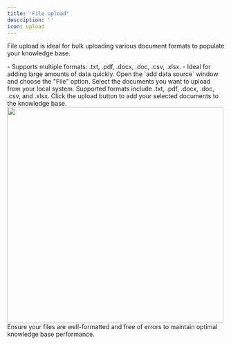 ```yaml
---
title: 'File upload'
description: ''
icon: upload
---
```


File upload is ideal for bulk uploading various document formats to populate your knowledge base.

<CardGroup cols={2}>
  <Card title="" icon="check">
    - Supports multiple formats: .txt, .pdf, .docx, .doc, .csv, .xlsx.
  </Card>
  <Card title="" icon="check">
    - Ideal for adding large amounts of data quickly.
  </Card>
</CardGroup>

<Steps>
  <Step title="Select 'File' in the Add Data Source Window">
    Open the `add data source` window and choose the "File" option.
  </Step>
  <Step title="Choose Your Document(s)">
    Select the documents you want to upload from your local system. Supported formats include .txt, .pdf, .docx, .doc, .csv, and .xlsx.
  </Step>
  <Step title="Upload Your Documents">
    Click the upload button to add your selected documents to the knowledge base.
  </Step>
</Steps>

<img class="rounded-md" src="/images/add_file_shots.png" width="500" />

<Info>
  Ensure your files are well-formatted and free of errors to maintain optimal knowledge base performance.
</Info>
